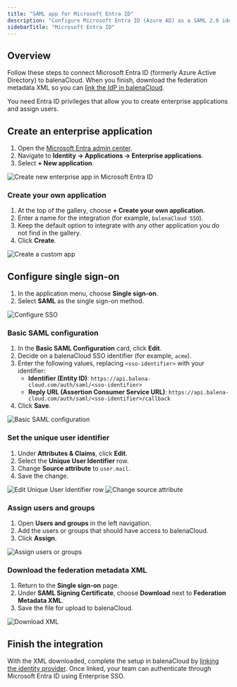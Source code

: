 ```yaml
---
title: "SAML app for Microsoft Entra ID"
description: "Configure Microsoft Entra ID (Azure AD) as a SAML 2.0 identity provider for balenaCloud."
sidebarTitle: "Microsoft Entra ID"
---
```


## Overview

Follow these steps to connect Microsoft Entra ID (formerly Azure Active Directory) to balenaCloud. When you finish, download the federation metadata XML so you can [link the IdP in balenaCloud](/learn/accounts/enterprise-sso/#link-a-saml-identity-provider).

<Info>
You need Entra ID privileges that allow you to create enterprise applications and assign users.
</Info>

## Create an enterprise application

1. Open the [Microsoft Entra admin center](https://entra.microsoft.com/#home).
2. Navigate to **Identity → Applications → Enterprise applications**.
3. Select **+ New application**.

![Create new enterprise app in Microsoft Entra ID](https://docs.balena.io/img/common/saml/microsoft-entra-id/create-new-app.webp)

### Create your own application

1. At the top of the gallery, choose **+ Create your own application**.
2. Enter a name for the integration (for example, `balenaCloud SSO`).
3. Keep the default option to integrate with any other application you do not find in the gallery.
4. Click **Create**.

![Create a custom app](https://docs.balena.io/img/common/saml/microsoft-entra-id/create-your-own-application.webp)

## Configure single sign-on

1. In the application menu, choose **Single sign-on**.
2. Select **SAML** as the single sign-on method.

![Configure SSO](https://docs.balena.io/img/common/saml/microsoft-entra-id/configure-single-sign-on.webp)

### Basic SAML configuration

1. In the **Basic SAML Configuration** card, click **Edit**.
2. Decide on a balenaCloud SSO identifier (for example, `acme`).
3. Enter the following values, replacing `<sso-identifier>` with your identifier:
   - **Identifier (Entity ID)**: `https://api.balena-cloud.com/auth/saml/<sso-identifier>`
   - **Reply URL (Assertion Consumer Service URL)**: `https://api.balena-cloud.com/auth/saml/<sso-identifier>/callback`
4. Click **Save**.

![Basic SAML configuration](https://docs.balena.io/img/common/saml/microsoft-entra-id/basic-saml-configuration.webp)

### Set the unique user identifier

1. Under **Attributes & Claims**, click **Edit**.
2. Select the **Unique User Identifier** row.
3. Change **Source attribute** to `user.mail`.
4. Save the change.

![Edit Unique User Identifier row](https://docs.balena.io/img/common/saml/microsoft-entra-id/unique-user-identifier.webp)
![Change source attribute](https://docs.balena.io/img/common/saml/microsoft-entra-id/change-source-attribute.webp)

### Assign users and groups

1. Open **Users and groups** in the left navigation.
2. Add the users or groups that should have access to balenaCloud.
3. Click **Assign**.

![Assign users or groups](https://docs.balena.io/img/common/saml/microsoft-entra-id/assign-users-and-groups.webp)

### Download the federation metadata XML

1. Return to the **Single sign-on** page.
2. Under **SAML Signing Certificate**, choose **Download** next to **Federation Metadata XML**.
3. Save the file for upload to balenaCloud.

![Download XML](https://docs.balena.io/img/common/saml/microsoft-entra-id/download-metadata-xml.webp)

## Finish the integration

With the XML downloaded, complete the setup in balenaCloud by [linking the identity provider](/learn/accounts/enterprise-sso/#link-a-saml-identity-provider). Once linked, your team can authenticate through Microsoft Entra ID using Enterprise SSO.

